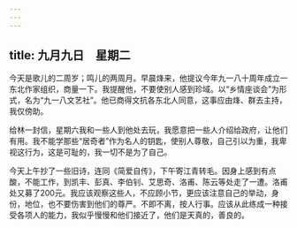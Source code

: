 ```yaml
---
---
---
```

title: 九月九日　星期二
---




今天是歌儿的二周岁；鸣儿的两周月。早晨烽来，他提议今年九一八十周年成立一东北作家组织，商量一下。我提醒他，不要使别人感到珍域。以“乡情座谈会”为形式，名为“九一八文艺社”。他已商得文抗各东北人同意，这事应由烽、群去主持，我仅傍助。

给林一封信，星期六我和一些人到他处去玩，我愿意把一些人介绍给政府，让他们有用。我不能学那些“居奇者”作为名人的钥匙，使别人尊敬，自己引以为重，我卑视这行为，这是可耻的，我一切不是为了自己。

今天上午抄了一些旧诗，连同《简爱自传》，下午寄江青转毛。因身上感到有点酸，不能工作，到凯丰、彭真、李伯钊、艾思奇、洛甫、陈云等处走了一遭。洛甫处又募了200元。我应该观察这些人，不应顾小节，更应该注意自己的举动，身份，地位，也不要伤害到他们的尊严。不即不离，按人行事。应该从此练成一种接受各项人的能力，我似乎慢慢和他们接近了，他们是天真的，善良的。